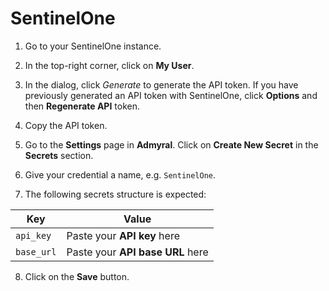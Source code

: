 # SentinelOne

1. Go to your SentinelOne instance.

2. In the top-right corner, click on **My User**.

3. In the dialog, click _Generate_ to generate the API token. If you have previously generated an API token with SentinelOne, click **Options** and then **Regenerate API** token.

4. Copy the API token.

5. Go to the **Settings** page in **Admyral**. Click on **Create New Secret** in the **Secrets** section.

6. Give your credential a name, e.g. `SentinelOne`.

7. The following secrets structure is expected:

| Key        | Value                            |
| ---------- | -------------------------------- |
| `api_key`  | Paste your **API key** here      |
| `base_url` | Paste your **API base URL** here |

8. Click on the **Save** button.
